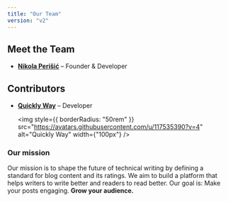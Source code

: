 ```yaml
---
title: "Our Team"
version: "v2"
---
```


## Meet the Team

- **[Nikola Perišić](https://www.linkedin.com/in/perisicnikola37)** – Founder & Developer

## Contributors

- **[Quickly Way](https://github.com/quicklyway)** – Developer

  <img
    style={{ borderRadius: "50rem" }}
    src="https://avatars.githubusercontent.com/u/117535390?v=4"
    alt="Quickly Way"
    width={"100px"}
  />

### Our mission

Our mission is to shape the future of technical writing by defining a standard for blog content and its ratings. We aim to build a platform that helps writers to write better and readers to read better. Our goal is: Make your posts engaging. **Grow your audience.**
